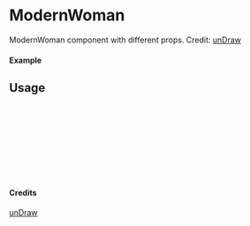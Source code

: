 
<Meta of={ModernWoman} title="unDraw/ModernWoman" />

# ModernWoman

ModernWoman component with different props.
Credit: [unDraw](https://undraw.co/illustrations)

#### Example

<Canvas of={ModernWoman.Primary} />

## Usage

```ts
import { ModernWoman } from "yadl-ui";

const Example = () => {
  return (
      <ModernWoman />
  );
};

export default Example;
```

#### Credits
[unDraw](https://undraw.co/illustrations)
